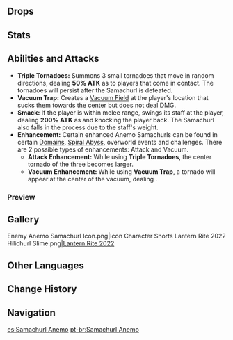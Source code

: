 {{Enemy Infobox
|image    = <gallery>
Enemy Anemo Samachurl.png|Archive
Enemy Anemo Samachurl Full Artwork.png|Full Art
</gallery>
|element  = Anemo
|family   = Hilichurls
|group    = Samachurls
|type     = Common Enemies
|ability1 = Vacuum Field
}}
{{Description|A wizened, mumbling hilichurl, one that spreads the message of Anemo.<br />Hilichurls especially gifted in commanding the elements who often reach the zenith of their skill in their twilight years. Their ability to command the flowing winds stems from dark, forgotten memories.|[[Archive]]}}
{{Enemy Intro}}

==Drops==
{{Drops|Samachurls}}

==Stats==
{{Enemy Stats
|anemo_res    = 50%
|hp_type      = 1
|hp_ratio     = 1
|atk_ratio    = 2
}}

==Abilities and Attacks==
*'''Triple Tornadoes:''' Summons 3 small tornadoes that move in random directions, dealing '''50% ATK''' as {{Color|Anemo DMG}} to players that come in contact. The tornadoes will persist after the Samachurl is defeated.
*'''Vacuum Trap:''' Creates a [[Vacuum Field]] at the player's location that sucks them towards the center but does not deal DMG.
*'''Smack:''' If the player is within melee range, swings its staff at the player, dealing '''200% ATK''' as {{Color|Physical DMG}} and knocking the player back. The Samachurl also falls in the process due to the staff's weight.
*'''Enhancement:''' Certain enhanced Anemo Samachurls can be found in certain [[Domains]], [[Spiral Abyss]], overworld events and challenges. There are 2 possible types of enhancements: Attack and Vacuum.
**'''Attack Enhancement:''' While using '''Triple Tornadoes''', the center tornado of the three becomes larger.
**'''Vacuum Enhancement:''' While using '''Vacuum Trap''', a tornado will appear at the center of the vacuum, dealing {{Color|AoE Anemo DMG}}.

===Preview===
{{Preview
|size=185px
|file1=Anemo Samachurl Triple Tornadoes
|caption1=Triple Tornadoes

|file2=Anemo Samachurl Vacuum Trap
|caption2=Vacuum Trap

|file3=Anemo Samachurl Vacuum Trap Enhanced
|caption3=Vacuum Trap (Enhanced)

|file4=Anemo Samachurl Smack
|caption4=Smack
}}

==Gallery==
<gallery hideaddbutton="true" captionalign="center">
Enemy Anemo Samachurl Icon.png|Icon
Character Shorts Lantern Rite 2022 Hilichurl Slime.png|[https://twitter.com/GenshinImpact/status/1488104784905203714 Lantern Rite 2022] <!-- 2021-01-31-->
</gallery>

==Other Languages==
{{Other Languages
|en      = Anemo Samachurl
|zhs     = 风丘丘萨满
|zhs_rm  = Fēng Qiūqiū Sàmǎn
|zht     = 風丘丘薩滿
|zht_rm  = Fēng Qiūqiū Sàmǎn
|zh_tl   = {{Lex|Anemo|zh}} Hilichurl Shaman
|ja      = ヒルチャールシャーマン・風
|ja_rm   = Hiruchaaru Shaaman: Kaze
|ja_tl   = Hilichurl Shaman: {{Lex|Anemo|ja}}
|ko      = 바람 츄츄 샤먼
|ko_rm   = Baram Chyuchyu Syameon
|ko_tl   = {{Lex|Anemo|ko}} Hilichurl Shaman
|es      = Samachurl Anemo
|es_tl   = Anemo Samachurl
|fr      = Brutoshaman Anémo
|fr_tl   = Anemo Hilishaman
|ru      = Анемо шамачурл
|ru_tl   = Anemo Samachurl
|th      = Anemo Samachurl
|vi      = Phù Thủy Hilichurl Phong
|vi_tl   = Anemo Hilichurl Sorcerer
|de      = Anemo-Samachurl
|de_tl   = Anemo Samachurl
|id      = Anemo Samachurl
|pt      = Samachurl Anemo
|pt_tl   = Anemo Samachurl
}}

==Change History==
{{Change History|1.0}}

==Navigation==
{{Enemy Navbox|type=Common}}

[[es:Samachurl Anemo]]
[[pt-br:Samachurl Anemo]]